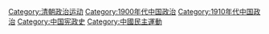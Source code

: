 {{Catmore}}

[[Category:清朝政治运动|Category:清朝政治运动]]
[[Category:1900年代中国政治|Category:1900年代中国政治]]
[[Category:1910年代中国政治|Category:1910年代中国政治]]
[[Category:中国宪政史|Category:中国宪政史]]
[[Category:中國民主運動|Category:中國民主運動]]